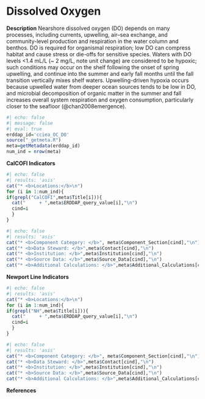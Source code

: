 # Dissolved Oxygen

**Description** Nearshore dissolved oxygen (DO) depends on many processes, including currents, upwelling, air--sea exchange, and community-level production and respiration in the water column and benthos. DO is required for organismal respiration; low DO can compress habitat and cause stress or die-offs for sensitive species. Waters with DO levels \<1.4 mL/L (\~ 2 mg/L, note unit change) are considered to be hypoxic; such conditions may occur on the shelf following the onset of spring upwelling, and continue into the summer and early fall months until the fall transition vertically mixes shelf waters. Upwelling-driven hypoxia occurs because upwelled water from deeper ocean sources tends to be low in DO, and microbial decomposition of organic matter in the summer and fall increases overall system respiration and oxygen consumption, particularly closer to the seafloor (@chan2008emergence).

```r
#| echo: false
#| message: false
#| eval: true
erddap_id='cciea_OC_DO'
source("_getmeta.R")
meta=getMetadata(erddap_id)
num_ind = nrow(meta)
```

**CalCOFI Indicators**

```r
#| echo: false
#| results: 'asis'
cat("* <b>Locations:</b>\n")
for (i in 1:num_ind){
if(grepl("CalCOFI",meta$Title[i])){
  cat("     + ",meta$ERDDAP_query_value[i],"\n")
  cind=i
  }
}
```

```r
#| echo: false
#| results: 'asis'
cat("* <b>Component Category: </b>", meta$Component_Section[cind],"\n")
cat("* <b>Data Steward: </b>",meta$Contact[cind],"\n")
cat("* <b>Institution: </b>",meta$Institution[cind],"\n")
cat("* <b>Source Data: </b>",meta$Source_Data[cind],"\n")
cat("* <b>Additional Calculations: </b>",meta$Additional_Calculations[cind],"\n")
```

**Newport Line Indicators**

```r
#| echo: false
#| results: 'asis'
cat("* <b>Locations:</b>\n")
for (i in 1:num_ind){
if(grepl("NH",meta$Title[i])){
  cat("     + ",meta$ERDDAP_query_value[i],"\n")
  cind=i
  }
}
```

```r
#| echo: false
#| results: 'asis'
cat("* <b>Component Category: </b>", meta$Component_Section[cind],"\n")
cat("* <b>Data Steward: </b>",meta$Contact[cind],"\n")
cat("* <b>Institution: </b>",meta$Institution[cind],"\n")
cat("* <b>Source Data: </b>",meta$Source_Data[cind],"\n")
cat("* <b>Additional Calculations: </b>",meta$Additional_Calculations[cind],"\n")
```

**References**


